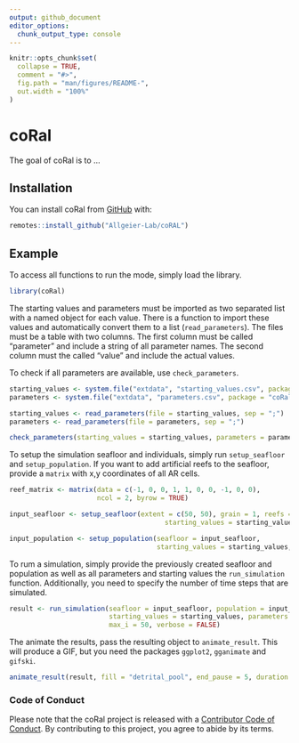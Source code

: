 ```yaml
---
output: github_document
editor_options: 
  chunk_output_type: console
---
```


<!-- README.md is generated from README.Rmd. Please edit that file -->

```r
knitr::opts_chunk$set(
  collapse = TRUE,
  comment = "#>",
  fig.path = "man/figures/README-",
  out.width = "100%"
)
```

# coRal

<!-- badges: start -->
<!-- badges: end -->

The goal of coRal is to ...

## Installation

You can install coRal from [GitHub](https://github.com/Allgeier-Lab/coRal) with:

``` r
remotes::install_github("Allgeier-Lab/coRAL")
```

<!-- Add CRAN link if applicable -->

## Example

To access all functions to run the mode, simply load the library. 

```r
library(coRal)
```

The starting values and parameters must be imported as two separated list with a named object for each value. There is a function to import these values and automatically convert them to a list (`read_parameters`). The files must be a table with two columns. The first column must be called "parameter" and include a string of all parameter names. The second column must the called "value" and include the actual values.

To check if all parameters are available, use `check_parameters`.


```r
starting_values <- system.file("extdata", "starting_values.csv", package = "coRal")
parameters <- system.file("extdata", "parameters.csv", package = "coRal")

starting_values <- read_parameters(file = starting_values, sep = ";")
parameters <- read_parameters(file = parameters, sep = ";")

check_parameters(starting_values = starting_values, parameters = parameters)
```

To setup the simulation seafloor and individuals, simply run `setup_seafloor` and `setup_population`. If you want to add artificial reefs to the seafloor, provide a `matrix` with x,y coordinates of all AR cells.

```r
reef_matrix <- matrix(data = c(-1, 0, 0, 1, 1, 0, 0, -1, 0, 0), 
                      ncol = 2, byrow = TRUE)

input_seafloor <- setup_seafloor(extent = c(50, 50), grain = 1, reefs = reef_matrix, 
                                       starting_values = starting_values, parameters = parameters)

input_population <- setup_population(seafloor = input_seafloor, 
                                     starting_values = starting_values, parameters = parameters)
```

To rum a simulation, simply provide the previously created seafloor and population as well as all parameters and starting values the `run_simulation` function. Additionally, you need to specify the number of time steps that are simulated.

```r
result <- run_simulation(seafloor = input_seafloor, population = input_population, 
                         starting_values = starting_values, parameters = parameters, 
                         max_i = 50, verbose = FALSE)
```

The animate the results, pass the resulting object to `animate_result`. This will produce a GIF, but you need the packages `ggplot2`, `gganimate` and `gifski`.

```r

animate_result(result, fill = "detrital_pool", end_pause = 5, duration = 30)

``` 

### Code of Conduct

Please note that the coRal project is released with a [Contributor Code of Conduct](https://contributor-covenant.org/version/2/0/CODE_OF_CONDUCT.html). By contributing to this project, you agree to abide by its terms.
